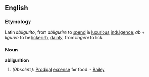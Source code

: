 ==English==

===Etymology===
Latin ''abligurito'', from ''abligurire'' to [[spend]] in [[luxurious]] [[indulgence]]; ''ab'' + ''ligurire'' to be [[lickerish]], [[dainty]], from ''lingere'' to lick.

===Noun===
'''abligurition'''

#''(Obsolete):'' [[Prodigal]] [[expense]] for food. - [[Bailey]]